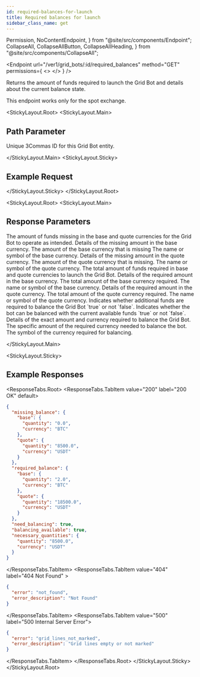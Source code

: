 ```yaml
---
id: required-balances-for-launch
title: Required balances for launch
sidebar_class_name: get
---
```


  Permission,
  NoContentEndpoint,
} from "@site/src/components/Endpoint";
  CollapseAll,
  CollapseAllButton,
  CollapseAllHeading,
} from "@site/src/components/CollapseAll";

<Endpoint
  url="/ver1/grid_bots/:id/required_balances"
  method="GET"
  permissions={
    <>
      <Permission title="Permission" description="BOTS_READ" />
      <Permission title="Security" description="SIGNED" />
    </>
  }
/>

Returns the amount of funds required to launch the Grid Bot and details about the current balance state.

<Informer variant="danger">
  This endpoint works only for the spot exchange.
</Informer>

<Separator />

<StickyLayout.Root>
<StickyLayout.Main>

## Path Parameter

<ApiParam name="id" type="integer" id="id" required>
  Unique 3Commas ID for this Grid Bot entity.
</ApiParam>

</StickyLayout.Main>
<StickyLayout.Sticky>

## Example Request

<NoContentEndpoint
  method="GET"
  endpoint="/ver1/grid_bots/12345678/required_balances"
/>

</StickyLayout.Sticky>
</StickyLayout.Root>

<StickyLayout.Root>
<StickyLayout.Main>

## Response Parameters

<ApiParam name="missing_balance" type="object" id="missing_balance">
  The amount of funds missing in the base and quote currencies for the Grid Bot
  to operate as intended.
  <CollapsibleNestedParams>
    <ApiParam name="base" type="object" id="base">
      Details of the missing amount in the base currency.
    </ApiParam>
    <CollapsibleNestedParams>
      <ApiParam name="quantity" type="string" id="quantity">
        The amount of the base currency that is missing
      </ApiParam>
      <ApiParam name="currency" type="string" id="currency">
        The name or symbol of the base currency.
      </ApiParam>
    </CollapsibleNestedParams>
    <ApiParam name="quote" type="object" id="quote">
      Details of the missing amount in the quote currency.
    </ApiParam>
    <CollapsibleNestedParams>
      <ApiParam name="quantity" type="string" id="quantity">
        The amount of the quote currency that is missing.
      </ApiParam>
      <ApiParam name="currency" type="string" id="currency">
        The name or symbol of the quote currency.
      </ApiParam>
    </CollapsibleNestedParams>
  </CollapsibleNestedParams>
</ApiParam>
<ApiParam name="required_balance" type="object" id="required_balance">
  The total amount of funds required in base and quote currencies to launch the
  Grid Bot.
  <CollapsibleNestedParams>
    <ApiParam name="base" type="object" id="base">
      Details of the required amount in the base currency.
    </ApiParam>
    <CollapsibleNestedParams>
      <ApiParam name="quantity" type="string" id="quantity">
        The total amount of the base currency required.
      </ApiParam>
      <ApiParam name="currency" type="string" id="currency">
        The name or symbol of the base currency.
      </ApiParam>
    </CollapsibleNestedParams>
    <ApiParam name="quote" type="object" id="quote">
      Details of the required amount in the quote currency.
    </ApiParam>
    <CollapsibleNestedParams>
      <ApiParam name="quantity" type="string" id="quantity">
        The total amount of the quote currency required.
      </ApiParam>
      <ApiParam name="currency" type="string" id="currency">
        The name or symbol of the quote currency.
      </ApiParam>
    </CollapsibleNestedParams>
  </CollapsibleNestedParams>
</ApiParam>
<ApiParam name="need_balancing" type="boolean" id="need_balancing">
  Indicates whether additional funds are required to balance the Grid Bot `true`
  or not `false`.
</ApiParam>
<ApiParam name="balancing_available" type="boolean" id="balancing_available">
  Indicates whether the bot can be balanced with the current available funds
  `true` or not `false`.
</ApiParam>
<ApiParam name="necessary_quantities" type="object" id="necessary_quantities">
  Details of the exact amount and currency required to balance the Grid Bot.
  <CollapsibleNestedParams>
    <ApiParam name="quantity" type="string" id="quantity">
      The specific amount of the required currency needed to balance the bot.
    </ApiParam>
    <ApiParam name="currency" type="string" id="currency">
      The symbol of the currency required for balancing.
    </ApiParam>
  </CollapsibleNestedParams>
</ApiParam>

</StickyLayout.Main>

<StickyLayout.Sticky>

## Example Responses

<ResponseTabs.Root>
<ResponseTabs.TabItem value="200" label="200 OK" default>

```json
{
  "missing_balance": {
    "base": {
      "quantity": "0.0",
      "currency": "BTC"
    },
    "quote": {
      "quantity": "8500.0",
      "currency": "USDT"
    }
  },
  "required_balance": {
    "base": {
      "quantity": "2.0",
      "currency": "BTC"
    },
    "quote": {
      "quantity": "18500.0",
      "currency": "USDT"
    }
  },
  "need_balancing": true,
  "balancing_available": true,
  "necessary_quantities": {
    "quantity": "8500.0",
    "currency": "USDT"
  }
}
```

</ResponseTabs.TabItem>
<ResponseTabs.TabItem value="404" label="404 Not Found" >

```json
{
  "error": "not_found",
  "error_description": "Not Found"
}
```

</ResponseTabs.TabItem>
<ResponseTabs.TabItem value="500" label="500 Internal Server Error">

```json
{
  "error": "grid_lines_not_marked",
  "error_description": "Grid lines empty or not marked"
}
```

  </ResponseTabs.TabItem>
</ResponseTabs.Root>
</StickyLayout.Sticky>
</StickyLayout.Root>
